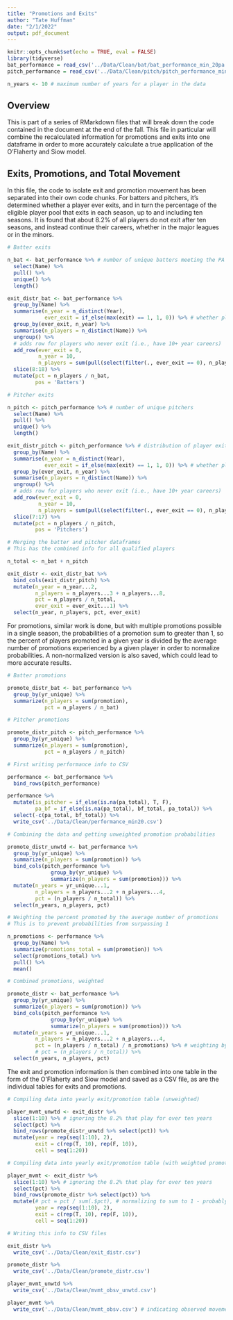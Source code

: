 ```yaml
---
title: "Promotions and Exits"
author: "Tate Huffman"
date: "2/1/2022"
output: pdf_document
---
```


```r
knitr::opts_chunk$set(echo = TRUE, eval = FALSE)
library(tidyverse)
bat_performance = read_csv('../Data/Clean/bat/bat_performance_min_20pa.csv')
pitch_performance = read_csv('../Data/Clean/pitch/pitch_performance_min_20bf.csv')

n_years <- 10 # maximum number of years for a player in the data
```

## Overview

This is part of a series of RMarkdown files that will break down the code contained in the document at the end of the fall. This file in particular will combine the recalculated information for promotions and exits into one dataframe in order to more accurately calculate a true application of the O'Flaherty and Siow model.

## Exits, Promotions, and Total Movement

In this file, the code to isolate exit and promotion movement has been separated into their own code chunks. For batters and pitchers, it's determined whether a player ever exits, and in turn the percentage of the eligible player pool that exits in each season, up to and including ten seasons. It is found that about 8.2% of all players do not exit after ten seasons, and instead continue their careers, whether in the major leagues or in the minors.

```r

# Batter exits

n_bat <- bat_performance %>% # number of unique batters meeting the PA threshold
  select(Name) %>% 
  pull() %>% 
  unique() %>% 
  length()

exit_distr_bat <- bat_performance %>% 
  group_by(Name) %>% 
  summarise(n_year = n_distinct(Year),
            ever_exit = if_else(max(exit) == 1, 1, 0)) %>% # whether player ever exits
  group_by(ever_exit, n_year) %>% 
  summarise(n_players = n_distinct(Name)) %>% 
  ungroup() %>% 
  # adds row for players who never exit (i.e., have 10+ year careers)
  add_row(ever_exit = 0,
          n_year = 10,
          n_players = sum(pull(select(filter(., ever_exit == 0), n_players)))) %>% 
  slice(8:18) %>% 
  mutate(pct = n_players / n_bat,
         pos = 'Batters')

# Pitcher exits

n_pitch <- pitch_performance %>% # number of unique pitchers
  select(Name) %>% 
  pull() %>% 
  unique() %>% 
  length()

exit_distr_pitch <- pitch_performance %>% # distribution of player exit times
  group_by(Name) %>%
  summarise(n_year = n_distinct(Year),
            ever_exit = if_else(max(exit) == 1, 1, 0)) %>% # whether player ever exits
  group_by(ever_exit, n_year) %>% 
  summarise(n_players = n_distinct(Name)) %>% 
  ungroup() %>% 
  # adds row for players who never exit (i.e., have 10+ year careers)
  add_row(ever_exit = 0,
          n_year = 10,
          n_players = sum(pull(select(filter(., ever_exit == 0), n_players)))) %>% 
  slice(7:17) %>% 
  mutate(pct = n_players / n_pitch,
         pos = 'Pitchers')

# Merging the batter and pitcher dataframes
# This has the combined info for all qualified players

n_total <- n_bat + n_pitch

exit_distr <- exit_distr_bat %>% 
  bind_cols(exit_distr_pitch) %>% 
  mutate(n_year = n_year...2,
         n_players = n_players...3 + n_players...8,
         pct = n_players / n_total,
         ever_exit = ever_exit...1) %>%
  select(n_year, n_players, pct, ever_exit)

```

For promotions, similar work is done, but with multiple promotions possible in a single season, the probabilities of a promotion sum to greater than 1, so the percent of players promoted in a given year is divided by the average number of promotions experienced by a given player in order to normalize probabilities. A non-normalized version is also saved, which could lead to more accurate results.

```r

# Batter promotions

promote_distr_bat <- bat_performance %>% 
  group_by(yr_unique) %>% 
  summarize(n_players = sum(promotion),
            pct = n_players / n_bat)

# Pitcher promotions

promote_distr_pitch <- pitch_performance %>% 
  group_by(yr_unique) %>% 
  summarize(n_players = sum(promotion),
            pct = n_players / n_pitch)

# First writing performance info to CSV

performance <- bat_performance %>% 
  bind_rows(pitch_performance)

performance %>% 
  mutate(is_pitcher = if_else(is.na(pa_total), T, F),
         pa_bf = if_else(is.na(pa_total), bf_total, pa_total)) %>% 
  select(-c(pa_total, bf_total)) %>% 
  write_csv('../Data/Clean/performance_min20.csv')

# Combining the data and getting unweighted promotion probabilities

promote_distr_unwtd <- bat_performance %>% 
  group_by(yr_unique) %>% 
  summarize(n_players = sum(promotion)) %>% 
  bind_cols(pitch_performance %>% 
              group_by(yr_unique) %>% 
              summarize(n_players = sum(promotion))) %>% 
  mutate(n_years = yr_unique...1,
         n_players = n_players...2 + n_players...4,
         pct = (n_players / n_total)) %>%
  select(n_years, n_players, pct)

# Weighting the percent promoted by the average number of promotions
# This is to prevent probabilities from surpassing 1

n_promotions <- performance %>% 
  group_by(Name) %>% 
  summarize(promotions_total = sum(promotion)) %>% 
  select(promotions_total) %>% 
  pull() %>% 
  mean()

# Combined promotions, weighted

promote_distr <- bat_performance %>% 
  group_by(yr_unique) %>% 
  summarize(n_players = sum(promotion)) %>% 
  bind_cols(pitch_performance %>% 
              group_by(yr_unique) %>% 
              summarize(n_players = sum(promotion))) %>% 
  mutate(n_years = yr_unique...1,
         n_players = n_players...2 + n_players...4,
         pct = (n_players / n_total) / n_promotions) %>% # weighting by total promotes
         # pct = (n_players / n_total)) %>%
  select(n_years, n_players, pct)

```

The exit and promotion information is then combined into one table in the form of the O'Flaherty and Siow model and saved as a CSV file, as are the individual tables for exits and promotions.

```r

# Compiling data into yearly exit/promotion table (unweighted)

player_mvmt_unwtd <- exit_distr %>% 
  slice(1:10) %>% # ignoring the 8.2% that play for over ten years
  select(pct) %>% 
  bind_rows(promote_distr_unwtd %>% select(pct)) %>% 
  mutate(year = rep(seq(1:10), 2),
         exit = c(rep(T, 10), rep(F, 10)),
         cell = seq(1:20))

# Compiling data into yearly exit/promotion table (with weighted promotions)

player_mvmt <- exit_distr %>% 
  slice(1:10) %>% # ignoring the 8.2% that play for over ten years
  select(pct) %>% 
  bind_rows(promote_distr %>% select(pct)) %>% 
  mutate(# pct = pct / sum(.$pct), # normalizing to sum to 1 - probably not accurate?
         year = rep(seq(1:10), 2),
         exit = c(rep(T, 10), rep(F, 10)),
         cell = seq(1:20))

# Writing this info to CSV files

exit_distr %>% 
  write_csv('../Data/Clean/exit_distr.csv')

promote_distr %>% 
  write_csv('../Data/Clean/promote_distr.csv')

player_mvmt_unwtd %>% 
  write_csv('../Data/Clean/mvmt_obsv_unwtd.csv')

player_mvmt %>% 
  write_csv('../Data/Clean/mvmt_obsv.csv') # indicating observed movement

```

